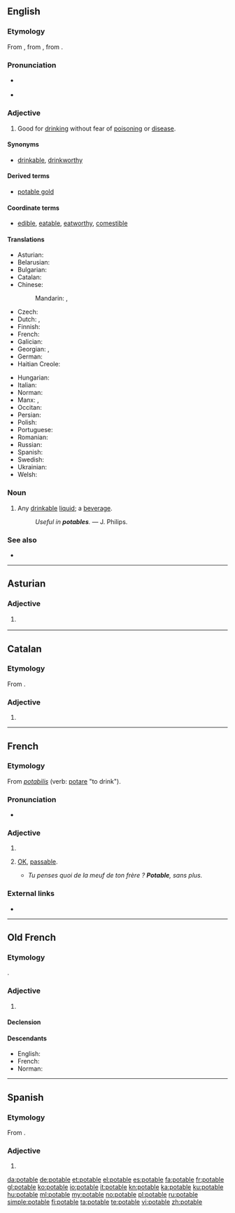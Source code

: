==English==

===Etymology===
From {{etyl|fro|en}} {{term|potable|lang=fro}}, from {{etyl|la|en}} {{term|pōtābilis|lang=la}}, from {{term|pōtō||I drink|lang=la}}.

===Pronunciation===
* {{a|UK}} {{IPA|/ˈpəʊ.tə.b(ə)l/|/ˈpɒt.ə.b(ə)l/|lang=en}}
* {{a|US}} {{IPA|/ˈpoʊ.tə.b(ə)l/|/ˈpɑt.ə.b(ə)l/|lang=en}}
<!-- *{{audio|en-us-potable.ogg|Audio (US)}} The audio is incorrectly pronounced -->

===Adjective===
{{en-adj}}

# Good for [[drink]]ing without fear of [[poison]]ing or [[disease]].

====Synonyms====
* {{sense|good for drinking}} [[drinkable]], [[drinkworthy]]

====Derived terms====
* [[potable gold]]

====Coordinate terms====
* [[edible]], [[eatable]], [[eatworthy]], [[comestible]]

====Translations====
{{trans-top|good for drinking}}
* Asturian: {{t|ast|potable}}
* Belarusian: {{t|be|пітны|tr=pítny|sc=Cyrl}}
* Bulgarian: {{t|bg|питеен|tr=piteen|sc=Cyrl}}
* Catalan: {{t|ca|potable}}
* Chinese:
*: Mandarin: {{t+|cmn|飲用|alt=可飲用的|tr=kě yǐnyòng de|sc=Hani}}, {{t|cmn|饮用|alt=可饮用的|tr=kě yǐnyòng de|sc=Hani}}
* Czech: {{t|cs|pitný}}
* Dutch: {{t|nl|drinkbaar}}, {{t|nl|drinkbare}}
* Finnish: {{t|fi|juomakelpoinen}}
* French: {{t+|fr|potable}}
* Galician: {{t+|gl|potable}}
* Georgian: {{t+|ka|სასმელი|sc=Geor}}, {{t|ka|სასმელად ვარგისი|sc=Geor}}
* German: {{t|de|trinkbar}}
* Haitian Creole: {{t|ht|potab}}
{{trans-mid}}
* Hungarian: {{t+|hu|iható}}
* Italian: {{t+|it|potabile}}
* Norman: {{t|nrf|potabl'ye}}
* Manx: {{t|gv|iuoil}}, {{t|gv|yn-iu}}
* Occitan: {{t|oc|potable}}
* Persian: {{t+|fa|آشامیدنی|tr=âšâmidani|sc=fa-Arab}}
* Polish: {{t+|pl|pitny}}
* Portuguese: {{t|pt|potável}}
* Romanian: {{t+|ro|potabil}}
* Russian: {{t+|ru|питьево́й}}
* Spanish: {{t+|es|potable}}
* Swedish: {{t|sv|drickbar}}
* Ukrainian: {{t|uk|питни́й|sc=Cyrl}}
* Welsh: {{t|cy|yfadwy}}
{{trans-bottom}}

===Noun===
{{en-noun}}

# Any [[drinkable]] [[liquid]]; a [[beverage]].
#: ''Useful in '''potables'''.'' &mdash; J. Philips.

===See also===
* {{l|en|pottable}}

----

==Asturian==

===Adjective===
{{ast-adj-mf}}

# {{l|en|potable}} {{gloss|good for drinking}}

----

==Catalan==

===Etymology===
From {{etyl|la|ca}} {{term|pōtābilis|lang=la}}.

===Adjective===
{{ca-adj|mf}}

# {{l|en|potable}}

----

==French==

===Etymology===
From {{etyl|LL.|fr}} ''[[potabilis]]'' (verb: [[potare]] "to drink").

===Pronunciation===
* {{audio|Fr-potable.ogg|audio|lang=fr}}

===Adjective===
{{fr-adj|mf}}

# {{l|en|potable}}
# {{context|colloquial|lang=fr}} [[OK]], [[passable]].
#* ''Tu penses quoi de la meuf de ton frère ? '''Potable''', sans plus.''

===External links===
* {{R:TLFi}}

----

==Old French==

===Etymology===
{{etyl|la|fro}} {{term|pōtābilis|lang=la}}.

===Adjective===
{{head|fro|adjective|g=m|g2=f}}

# {{l|en|potable}}

====Declension====
{{fro-decl-adj-mf}}

====Descendants====
* English: {{l|en|potable}}
* French: {{l|fr|potable}}
* Norman: {{l|nrf|potabl'ye}}

----

==Spanish==

===Etymology===
From {{etyl|la|es}} {{term|pōtābilis|lang=la}}.

===Adjective===
{{es-adj}}

# {{l|en|potable}}

[[da:potable]]
[[de:potable]]
[[et:potable]]
[[el:potable]]
[[es:potable]]
[[fa:potable]]
[[fr:potable]]
[[gl:potable]]
[[ko:potable]]
[[io:potable]]
[[it:potable]]
[[kn:potable]]
[[ka:potable]]
[[ku:potable]]
[[hu:potable]]
[[ml:potable]]
[[my:potable]]
[[no:potable]]
[[pl:potable]]
[[ru:potable]]
[[simple:potable]]
[[fi:potable]]
[[ta:potable]]
[[te:potable]]
[[vi:potable]]
[[zh:potable]]
